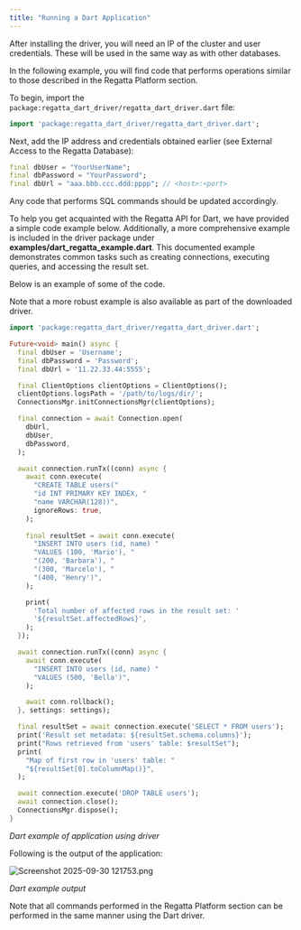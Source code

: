 ```yaml
---
title: "Running a Dart Application"
---
```


After installing the driver, you will need an IP of the cluster and user credentials. These will be used in the same way as with other databases.

In the following example, you will find code that performs operations similar to those described in the Regatta Platform section.

To begin, import the `package:regatta_dart_driver/regatta_dart_driver.dart` file:

```dart
import 'package:regatta_dart_driver/regatta_dart_driver.dart';
```

Next, add the IP address and credentials obtained earlier (see External Access to the Regatta Database):

```dart
final dbUser = "YourUserName";
final dbPassword = "YourPassword";
final dbUrl = "aaa.bbb.ccc.ddd:pppp"; // <host>:<port>
```

Any code that performs SQL commands should be updated accordingly.

To help you get acquainted with the Regatta API for Dart, we have provided a simple code example below. Additionally, a more comprehensive example is included in the driver package under **examples/dart_regatta_example.dart**. This documented example demonstrates common tasks such as creating connections, executing queries, and accessing the result set.

Below is an example of some of the code.

Note that a more robust example is also available as part of the downloaded driver.

```dart
import 'package:regatta_dart_driver/regatta_dart_driver.dart';

Future<void> main() async {
  final dbUser = 'Username';
  final dbPassword = 'Password';
  final dbUrl = '11.22.33.44:5555';

  final ClientOptions clientOptions = ClientOptions();
  clientOptions.logsPath = '/path/to/logs/dir/';
  ConnectionsMgr.initConnectionsMgr(clientOptions);

  final connection = await Connection.open(
    dbUrl,
    dbUser,
    dbPassword,
  );

  await connection.runTx((conn) async {
    await conn.execute(
      "CREATE TABLE users("
      "id INT PRIMARY KEY INDEX, "
      "name VARCHAR(128))",
      ignoreRows: true,
    );
    
    final resultSet = await conn.execute(
      "INSERT INTO users (id, name) "
      "VALUES (100, 'Mario'), "
      "(200, 'Barbara'), "
      "(300, 'Marcelo'), "
      "(400, 'Henry')",
    );

    print(
      'Total number of affected rows in the result set: '
      '${resultSet.affectedRows}',
    );
  });

  await connection.runTx((conn) async {
    await conn.execute(
      "INSERT INTO users (id, name) "
      "VALUES (500, 'Bella')",
    );

    await conn.rollback();
  }, settings: settings);

  final resultSet = await connection.execute('SELECT * FROM users');
  print('Result set metadata: ${resultSet.schema.columns}');
  print("Rows retrieved from 'users' table: $resultSet");
  print(
    "Map of first row in 'users' table: "
    "${resultSet[0].toColumnMap()}",
  );

  await connection.execute('DROP TABLE users');
  await connection.close();
  ConnectionsMgr.dispose();
}
```

_Dart example of application using driver_

Following is the output of the application:

![Screenshot 2025-09-30 121753.png](/images/Screenshot2025-09-30121753.png)

_Dart example output_

Note that all commands performed in the Regatta Platform section can be performed in the same manner using the Dart driver.